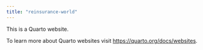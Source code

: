 ```yaml
---
title: "reinsurance-world"
---
```


This is a Quarto website.

To learn more about Quarto websites visit <https://quarto.org/docs/websites>.
